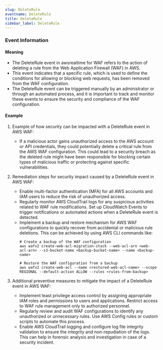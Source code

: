 ```yaml
--- 
slug: DeleteRule
eventname: DeleteRule
title: DeleteRule
sidebar_label: DeleteRule
---
```

                       
### Event Information

#### Meaning

- The DeleteRule event in awsrealtime for WAF refers to the action of deleting a rule from the Web Application Firewall (WAF) in AWS.
- This event indicates that a specific rule, which is used to define the conditions for allowing or blocking web requests, has been removed from the WAF configuration.
- The DeleteRule event can be triggered manually by an administrator or through an automated process, and it is important to track and monitor these events to ensure the security and compliance of the WAF configuration.

#### Example

1. Example of how security can be impacted with a DeleteRule event in AWS WAF:
   - If a malicious actor gains unauthorized access to the AWS account or API credentials, they could potentially delete a critical rule from the AWS WAF configuration. This could lead to a security breach as the deleted rule might have been responsible for blocking certain types of malicious traffic or protecting against specific vulnerabilities.

2. Remediation steps for security impact caused by a DeleteRule event in AWS WAF:
   - Enable multi-factor authentication (MFA) for all AWS accounts and IAM users to reduce the risk of unauthorized access.
   - Regularly monitor AWS CloudTrail logs for any suspicious activities related to WAF rule modifications. Set up CloudWatch Events to trigger notifications or automated actions when a DeleteRule event is detected.
   - Implement a backup and restore mechanism for AWS WAF configurations to quickly recover from accidental or malicious rule deletions. This can be achieved by using AWS CLI commands like:
     ```
     # Create a backup of the WAF configuration
     aws wafv2 create-web-acl-migration-stack --web-acl-arn <web-acl-arn> --s3-bucket-name <backup-bucket-name> --name <backup-name>

     # Restore the WAF configuration from a backup
     aws wafv2 create-web-acl --name <restored-web-acl-name> --scope REGIONAL --default-action ALLOW --rules <rules-from-backup>
     ```

3. Additional preventive measures to mitigate the impact of a DeleteRule event in AWS WAF:
   - Implement least privilege access control by assigning appropriate IAM roles and permissions to users and applications. Restrict access to WAF rule management only to authorized personnel.
   - Regularly review and audit WAF configurations to identify any unauthorized or unnecessary rules. Use AWS Config rules or custom scripts to automate this process.
   - Enable AWS CloudTrail logging and configure log file integrity validation to ensure the integrity and non-repudiation of the logs. This can help in forensic analysis and investigation in case of a security incident.


 